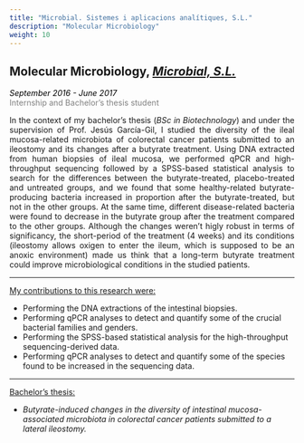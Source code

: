 ```yaml
---
title: "Microbial. Sistemes i aplicacions analítiques, S.L."
description: "Molecular Microbiology"
weight: 10
---
```


<style>
    p {text-align: justify;}
</style>

## Molecular Microbiology, <a href="https://www.microbial-systems.com/"  target="_blank"><em>Microbial, S.L.</em></a>

<p style='font-size:15xpx;color:gray'><em style='color:black;'>September 2016 - June 2017</em><br>
Internship and Bachelor's thesis student</p>

In the context of my bachelor's thesis (*BSc in Biotechnology*) and under the supervision of Prof. Jesús García-Gil, I studied the diversity of the ileal mucosa-related microbiota of colorectal cancer patients submitted to an ileostomy and its changes after a butyrate treatment. Using DNA extracted from human biopsies of ileal mucosa, we performed qPCR and high-throughput sequencing followed by a SPSS-based statistical analysis to search for the differences between the butyrate-treated, placebo-treated and untreated groups, and we found that some healthy-related butyrate-producing bacteria increased in proportion after the butyrate-treated, but not in the other groups. At the same time, different disease-related bacteria were found to decrease in the butyrate group after the treatment compared to the other groups. Although the changes weren't higly robust in terms of significancy, the short-period of the treatment (4 weeks) and its conditions (ileostomy allows oxigen to enter the ileum, which is supposed to be an anoxic environment) made us think that a long-term butyrate treatment could improve microbiological conditions in the studied patients.

---

<ins>My contributions to this research were:</ins>


* Performing the DNA extractions of the intestinal biopsies. <br>
* Performing qPCR analyses to detect and quantify some of the crucial bacterial families and genders. <br>
* Performing the SPSS-based statistical analysis for the high-throughput sequencing-derived data. <br>
* Performing qPCR analyses to detect and quantify some of the species found to be increased in the sequencing data. <br>


---

<ins>Bachelor's thesis:</ins>

* <em> Butyrate-induced changes in the diversity of intestinal mucosa-associated microbiota in colorectal cancer patients submitted to a lateral ileostomy. </em>